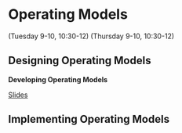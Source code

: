 # Operating Models  {#op-mods}

(Tuesday 9-10, 10:30-12)
(Thursday 9-10, 10:30-12)

## Designing Operating Models

::: {.slide-deck}
**Developing Operating Models**

::: {.slides}
[Slides](https://docs.google.com/presentation/d/1B_Qsv02g6HhxoeprYFOafJwRXlZU620LsHZEa_QpgiA/edit?usp=sharing)
:::
:::


## Implementing Operating Models {#coding-oms}

